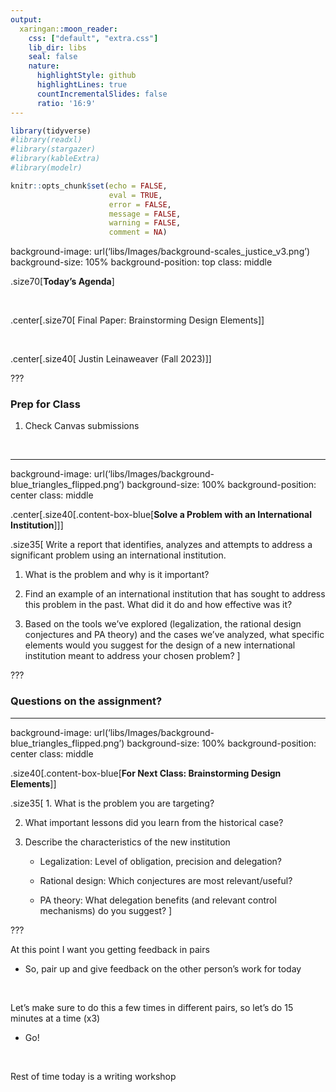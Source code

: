 ```yaml
---
output:
  xaringan::moon_reader:
    css: ["default", "extra.css"]
    lib_dir: libs
    seal: false
    nature:
      highlightStyle: github
      highlightLines: true
      countIncrementalSlides: false
      ratio: '16:9'
---
```


```r
library(tidyverse)
#library(readxl)
#library(stargazer)
#library(kableExtra)
#library(modelr)

knitr::opts_chunk$set(echo = FALSE,
                      eval = TRUE,
                      error = FALSE,
                      message = FALSE,
                      warning = FALSE,
                      comment = NA)
```


background-image: url('libs/Images/background-scales_justice_v3.png')
background-size: 105%
background-position: top
class: middle

.size70[**Today's Agenda**]

<br>

.center[.size70[
Final Paper: Brainstorming Design Elements
]]

<br>

.center[.size40[
  Justin Leinaweaver (Fall 2023)
]]

???

### Prep for Class
1. Check Canvas submissions

<br>



---

background-image: url('libs/Images/background-blue_triangles_flipped.png')
background-size: 100%
background-position: center
class: middle

.center[.size40[.content-box-blue[**Solve a Problem with an International Institution**]]]

.size35[
Write a report that identifies, analyzes and attempts to address a significant problem using an international institution.

1. What is the problem and why is it important?

2. Find an example of an international institution that has sought to address this problem in the past. What did it do and how effective was it?

3. Based on the tools we've explored (legalization, the rational design conjectures and PA theory) and the cases we've analyzed, what specific elements would you suggest for the design of a new international institution meant to address your chosen problem?
]

???

### Questions on the assignment?




---

background-image: url('libs/Images/background-blue_triangles_flipped.png')
background-size: 100%
background-position: center
class: middle

.size40[.content-box-blue[**For Next Class: Brainstorming Design Elements**]]

.size35[
1. What is the problem you are targeting?

2. What important lessons did you learn from the historical case?

3. Describe the characteristics of the new institution
    - Legalization: Level of obligation, precision and delegation?
    
    - Rational design: Which conjectures are most relevant/useful?
    
    - PA theory: What delegation benefits (and relevant control mechanisms) do you suggest?
]

???

At this point I want you getting feedback in pairs

- So, pair up and give feedback on the other person's work for today

<br>

Let's make sure to do this a few times in different pairs, so let's do 15 minutes at a time (x3)

- Go!

<br>

Rest of time today is a writing workshop
